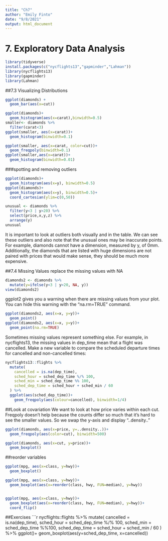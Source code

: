 ```yaml
---
title: "Ch7"
author: "Emily Finto"
date: "9/8/2021"
output: html_document
---
```


# 7. Exploratory Data Analysis

```r
library(tidyverse)
install.packages(c("nycflights13","gapminder","Lahman"))
library(nycflights13)
library(gapminder)
library(Lahman)
```

##7.3 Visualizing Distributions
```r
ggplot(diamonds) +
  geom_bar(aes(x=cut))

ggplot(diamonds)+
  geom_histogram(aes(x=carat),binwidth=0.5)
smaller<- diamonds %>%
  filter(carat<3)
ggplot(smaller, aes(x=carat))+
  geom_histogram(binwidth=0.1)

ggplot(smaller, aes(x=carat, color=cut))+
  geom_freqpoly(binwidth=0.1)
ggplot(smaller,aes(x=carat))+
  geom_histogram(binwidth=0.01)
```
###spotting and removing outliers
```r
ggplot(diamonds)+
  geom_histogram(aes(x=y), binwidth=0.5)
ggplot(diamonds)+
  geom_histogram(aes(x=y), binwidth=0.5)+
  coord_cartesian(ylim=c(0,50))

unusual <- diamonds %>%
  filter(y<3 | y>20) %>%
  select(price,x,y,z) %>%
  arrange(y)
unusual
```

It is important to look at outliers both visually and in the table. We can see these outliers and also note that the unusual ones may be inaccurate points. For example, diamonds cannot have a dimension, measured by y, of 0mm. Additionally, the diamonds that are listed with huge dimensions are not paired with prices that would make sense, they should be much more expensive.

##7.4 Missing Values
replace the missing values with NA
```r
diamonds2 <- diamonds %>%
  mutate(y=ifelse(y<3 | y>20, NA, y))
view(diamonds2)
```

ggplot2 gives you a warning when there are missing values from your plot. You can hide this warning with the "na.rm=TRUE" command.
```r
ggplot(diamonds2, aes(x=x, y=y))+
  geom_point()
ggplot(diamonds2, aes(x=x, y=y))+
  geom_point(na.rm=TRUE)
```

Sometimes missing values represent something else. For example, in nycflights13, the missing values in dep_time mean that a flight was cancelled. Make a new variable to compare the scheduled departure times for cancelled and non-cancelled times:
```r
nycflights13::flights %>%
  mutate(
    cancelled = is.na(dep_time),
    sched_hour = sched_dep_time %/% 100,
    sched_min = sched_dep_time %% 100,
    sched_dep_time = sched_hour + sched_min / 60
  ) %>%
  ggplot(aes(sched_dep_time))+
    geom_freqpoly(aes(colour=cancelled), binwidth=1/4)
```

##Look at covariation
We want to look at how price varies within each cut. Freqpoly doesn't help because the counts differ so much that it's hard to see the smaller values. So we swap the y-axis and display "..density.."
```r
ggplot(diamonds, aes(x=price, y=..density..))+
  geom_freqpoly(aes(color=cut), binwidth=500)

ggplot(diamonds, aes(x=cut, y=price))+
  geom_boxplot()
```
##reorder variables
```r
ggplot(mpg, aes(x=class, y=hwy))+
  geom_boxplot()

ggplot(mpg, aes(x=class, y=hwy))+
  geom_boxplot(aes(x=reorder(class, hwy, FUN=median), y=hwy))


ggplot(mpg, aes(x=class, y=hwy))+
  geom_boxplot(aes(x=reorder(class, hwy, FUN=median), y=hwy))+
  coord_flip()
```
##Exercises
```r
nycflights::flights %>%
  mutate(
    cancelled = is.na(dep_time),
    sched_hour = sched_dep_time %/% 100,
    sched_min = sched_dep_time %%100,
    sched_dep_time = sched_hour + sched_min / 60
  ) %>%
  ggplot()+
    geom_boxplot(aes(y=sched_dep_time, x=cancelled))